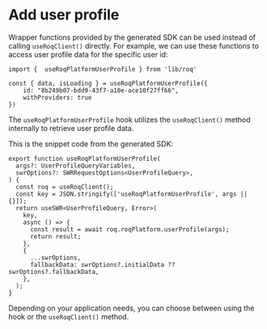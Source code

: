 # Add user profile

Wrapper functions provided by the generated SDK can be used instead of calling `useRoqClient()` directly. For example, we can use these functions to access user profile data for the specific user id:

```tsx
import {  useRoqPlatformUserProfile } from 'lib/roq'

const { data, isLoading } = useRoqPlatformUserProfile({
	id: "8b249b07-bdd9-43f7-a10e-ace10f27ff66",
	withProviders: true
})
```
The `useRoqPlatformUserProfile` hook utilizes the `useRoqClient()` method internally to retrieve user profile data. 

This is the snippet code from the generated SDK:

```tsx filename="lib/roq/roq-hooks.ts" {10}
export function useRoqPlatformUserProfile(
  args?: UserProfileQueryVariables,
  swrOptions?: SWRRequestOptions<UserProfileQuery>,
) {
  const roq = useRoqClient();
  const key = JSON.stringify(['useRoqPlatformUserProfile', args || {}]);
  return useSWR<UserProfileQuery, Error>(
    key,
    async () => {
      const result = await roq.roqPlatform.userProfile(args);
      return result;
    },
    {
      ...swrOptions,
      fallbackData: swrOptions?.initialData ?? swrOptions?.fallbackData,
    },
  );
}
```

Depending on your application needs, you can choose between using the hook or the `useRoqClient()` method.
